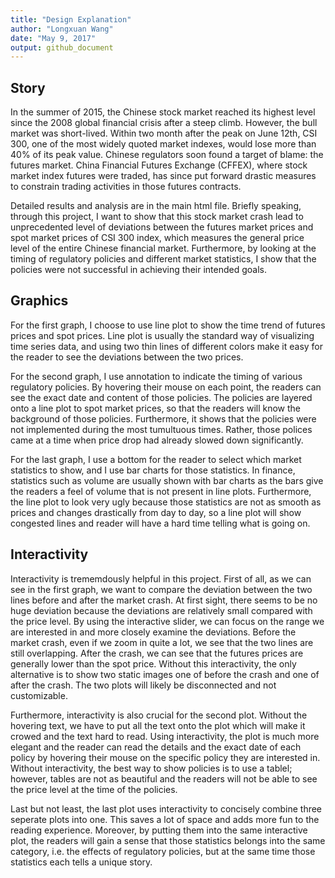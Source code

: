 ```yaml
---
title: "Design Explanation"
author: "Longxuan Wang"
date: "May 9, 2017"
output: github_document
---
```


## Story

In the summer of 2015, the Chinese stock market reached its highest level since the 2008 global financial crisis after a steep climb. However, the bull market was short-lived. Within two month after the peak on June 12th, CSI 300, one of the most widely quoted market indexes, would lose more than 40% of its peak value. Chinese regulators soon found a target of blame: the futures market. China Financial Futures Exchange (CFFEX), where stock market index futures were traded, has since put forward drastic measures to constrain trading activities in those futures contracts.

Detailed results and analysis are in the main html file. Briefly speaking, through this project, I want to show that this stock market crash lead to unprecedented level of deviations between the futures market prices and spot market prices of CSI 300 index, which measures the general price level of the entire Chinese financial market. Furthermore, by looking at the timing of regulatory policies and different market statistics, I show that the policies were not successful in achieving their intended goals. 

## Graphics

For the first graph, I choose to use line plot to show the time trend of futures prices and spot prices. Line plot is usually the standard way of visualizing time series data, and using two thin lines of different colors make it easy for the reader to see the deviations between the two prices. 

For the second graph, I use annotation to indicate the timing of various regulatory policies. By hovering their mouse on each point, the readers can see the exact date and content of those policies. The policies are layered onto a line plot to spot market prices, so that the readers will know the background of those policies. Furthermore, it shows that the policies were not implemented during the most tumultuous times. Rather, those polices came at a time when price drop had already slowed down significantly. 

For the last graph, I use a bottom for the reader to select which market statistics to show, and I use bar charts for those statistics. In finance, statistics such as volume are usually shown with bar charts as the bars give the readers a feel of volume that is not present in line plots. Furthermore, the line plot to look very ugly because those statistics are not as smooth as prices and changes drastically from day to day, so a line plot will show congested lines and reader will have a hard time telling what is going on. 

## Interactivity

Interactivity is trememdously helpful in this project. First of all, as we can see in the first graph, we want to compare the deviation between the two lines before and after the market crash. At first sight, there seems to be no huge deviation because the deviations are relatively small compared with the price level. By using the interactive slider, we can focus on the range we are interested in and more closely examine the deviations. Before the market crash, even if we zoom in quite a lot, we see that the two lines are still overlapping. After the crash, we can see that the futures prices are generally lower than the spot price. Without this interactivity, the only alternative is to show two static images one of before the crash and one of after the crash. The two plots will likely be disconnected and not customizable.

Furthermore, interactivity is also crucial for the second plot. Without the hovering text, we have to put all the text onto the plot which will make it crowed and the text hard to read. Using interactivity, the plot is much more elegant and the reader can read the details and the exact date of each policy by hovering their mouse on the specific policy they are interested in. Without interactivity, the best way to show policies is to use a tablel; however, tables are not as beautiful and the readers will not be able to see the price level at the time of the policies. 

Last but not least, the last plot uses interactivity to concisely combine three seperate plots into one. This saves a lot of space and adds more fun to the reading experience. Moreover, by putting them into the same interactive plot, the readers will gain a sense that those statistics belongs into the same category, i.e. the effects of regulatory policies, but at the same time those statistics each tells a unique story. 






